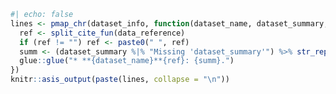 ```r
#| echo: false
lines <- pmap_chr(dataset_info, function(dataset_name, dataset_summary, data_reference, ...) {
  ref <- split_cite_fun(data_reference)
  if (ref != "") ref <- paste0(" ", ref)
  summ <- (dataset_summary %|% "Missing 'dataset_summary'") %>% str_replace_all("\\n", " ") %>% str_replace_all("\\. *$", "")
  glue::glue("* **{dataset_name}**{ref}: {summ}.")
})
knitr::asis_output(paste(lines, collapse = "\n"))
```